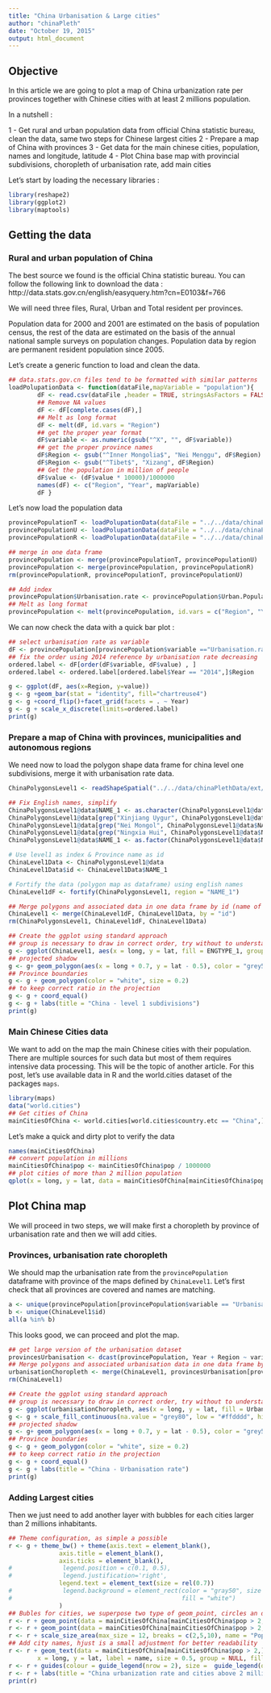 ```yaml
---
title: "China Urbanisation & Large cities"
author: "chinaPleth"
date: "October 19, 2015"
output: html_document
---
```


## Objective
In this article we are going to plot a map of China urbanization rate per provinces together with Chinese cities with at least 2 millions population.

In a nutshell :

1 - Get rural and urban population data from official China statistic bureau, clean the data, same two steps for Chinese largest cities
2 - Prepare a map of China with provinces
3 - Get data for the main chinese cities, population, names and longitude, latitude
4 - Plot China base map with provincial subdivisions, choropleth of urbanisation rate, add   main cities

Let's start by loading the necessary libraries :

```r
library(reshape2)
library(ggplot2)
library(maptools)
```

## Getting the data

### Rural and urban population of China
The best source we found is the official China statistic bureau. You can follow the following link to download the data :
http://data.stats.gov.cn/english/easyquery.htm?cn=E0103&f=766

We will need three files, Rural, Urban and Total resident per provinces.

Population data for 2000 and 2001 are estimated on the basis of population census, the rest of the data are estimated on the basis of the annual national sample surveys on population changes. Population data by region are permanent resident population since 2005.

Let's create a generic function to load and clean the data.

```r
## data.stats.gov.cn files tend to be formatted with similar patterns
loadPolupationData <- function(dataFile,mapVariable = "population"){
        dF <- read.csv(dataFile ,header = TRUE, stringsAsFactors = FALSE, skip = 3)
        ## Remove NA values
        dF <- dF[complete.cases(dF),]
        ## Melt as long format
        dF <- melt(dF, id.vars = "Region")
        ## get the proper year format
        dF$variable <- as.numeric(gsub("^X", "", dF$variable))
        ## get the proper province names
        dF$Region <- gsub("^Inner Mongolia$", "Nei Menggu", dF$Region)
        dF$Region <- gsub("^Tibet$", "Xizang", dF$Region)
        ## Get the population in million of people
        dF$value <- (dF$value * 10000)/1000000
        names(dF) <- c("Region", "Year", mapVariable)
        dF }
```

Let's now load the population data

```r
provincePopulationT <- loadPolupationData(dataFile = "../../data/chinaPlethData/ext/province-population/China-Total-Resident-per-province.csv", mapVariable = "Total.Population")
provincePopulationU <- loadPolupationData(dataFile = "../../data/chinaPlethData/ext/province-population/China-Urban-Resident-per-province.csv", mapVariable = "Urban.Population")
provincePopulationR <- loadPolupationData(dataFile = "../../data/chinaPlethData/ext/province-population/China-Rural-Resident-per-province.csv", mapVariable = "Rural.Population")

## merge in one data frame
provincePopulation <- merge(provincePopulationT, provincePopulationU)
provincePopulation <- merge(provincePopulation, provincePopulationR)
rm(provincePopulationR, provincePopulationT, provincePopulationU)

## Add index
provincePopulation$Urbanisation.rate <- provincePopulation$Urban.Population / provincePopulation$Total.Population
## Melt as long format
provincePopulation <- melt(provincePopulation, id.vars = c("Region", "Year"))
```

We can now check the data with a quick bar plot :
```r
## select urbanisation rate as variable
dF <- provincePopulation[provincePopulation$variable =="Urbanisation.rate",]
## fix the order using 2014 reference by urbanisation rate decreasing
ordered.label <- dF[order(dF$variable, dF$value) , ]
ordered.label <- ordered.label[ordered.label$Year == "2014",]$Region

g <- ggplot(dF, aes(x=Region, y=value))
g <- g +geom_bar(stat = "identity", fill="chartreuse4")
g <- g +coord_flip()+facet_grid(facets = . ~ Year)
g <- g + scale_x_discrete(limits=ordered.label)
print(g)
```


### Prepare a map of China with provinces, municipalities and autonomous regions

We need now to load the polygon shape data frame for china level one subdivisions, merge it with urbanisation rate data.

```r
ChinaPolygonsLevel1 <- readShapeSpatial("../../data/chinaPlethData/ext/GAA/CHN_adm1.shp")

## Fix English names, simplify
ChinaPolygonsLevel1@data$NAME_1 <- as.character(ChinaPolygonsLevel1@data$NAME_1)
ChinaPolygonsLevel1@data[grep("Xinjiang Uygur", ChinaPolygonsLevel1@data$NAME_1),]$NAME_1 <- "Xinjiang"
ChinaPolygonsLevel1@data[grep("Nei Mongol", ChinaPolygonsLevel1@data$NAME_1),]$NAME_1 <- "Nei Menggu"
ChinaPolygonsLevel1@data[grep("Ningxia Hui", ChinaPolygonsLevel1@data$NAME_1),]$NAME_1 <- "Ningxia"
ChinaPolygonsLevel1@data$NAME_1 <- as.factor(ChinaPolygonsLevel1@data$NAME_1)

# Use level1 as index & Province name as id
ChinaLevel1Data <- ChinaPolygonsLevel1@data
ChinaLevel1Data$id <- ChinaLevel1Data$NAME_1

# Fortify the data (polygon map as dataframe) using english names
ChinaLevel1dF <- fortify(ChinaPolygonsLevel1, region = "NAME_1")

## Merge polygons and associated data in one data frame by id (name of the province in chinese)
ChinaLevel1 <- merge(ChinaLevel1dF, ChinaLevel1Data, by = "id")
rm(ChinaPolygonsLevel1, ChinaLevel1dF, ChinaLevel1Data)

## Create the ggplot using standard approach
## group is necessary to draw in correct order, try without to understand the problem
g <- ggplot(ChinaLevel1, aes(x = long, y = lat, fill = ENGTYPE_1, group = group))
## projected shadow
g <- g+ geom_polygon(aes(x = long + 0.7, y = lat - 0.5), color = "grey50", size = 0.2, fill = "grey50")
## Province boundaries
g <- g + geom_polygon(color = "white", size = 0.2)
## to keep correct ratio in the projection
g <- g + coord_equal()
g <- g + labs(title = "China - level 1 subdivisions")
print(g)
```


### Main Chinese Cities data

We want to add on the map the main Chinese cities with their population. There are multiple sources for such data but most of them requires intensive data processing. This will be the topic of another article. For this post, let's use available data in R and the world.cities dataset of the packages `maps`.

```r
library(maps)
data("world.cities")
## Get cities of China
mainCitiesOfChina <- world.cities[world.cities$country.etc == "China",]
```

Let's make a quick and dirty plot to verify the data

```r
names(mainCitiesOfChina)
## convert population in millions
mainCitiesOfChina$pop <- mainCitiesOfChina$pop / 1000000
## plot cities of more than 2 million population
qplot(x = long, y = lat, data = mainCitiesOfChina[mainCitiesOfChina$pop > 2,], size = pop, col = capital, main = "Chinese cities with more than 2 millions inhabitants by long/lat")
```


## Plot China map
We will proceed in two steps, we will make first a choropleth by province of urbanisation rate and then we will add cities.

### Provinces, urbanisation rate choropleth
We should map the urbanisation rate from the `provincePopulation` dataframe with province of the maps defined by `ChinaLevel1`. Let's first check that all provinces are covered and names are matching.

```r
a <- unique(provincePopulation[provincePopulation$variable == "Urbanisation.rate",]$Region)
b <- unique(ChinaLevel1$id)
all(a %in% b)
```

This looks good, we can proceed and plot the map.

```r
## get large version of the urbanisation dataset
provincesUrbanisation <- dcast(provincePopulation, Year + Region ~ variable, value.var = "value")
## Merge polygons and associated urbanisation data in one data frame by id (name of the province in chinese) and Region - Only for year 2014
urbanisationChoropleth <- merge(ChinaLevel1, provincesUrbanisation[provincesUrbanisation$Year == "2014",], by.x = "id", by.y = "Region")
rm(ChinaLevel1)

## Create the ggplot using standard approach
## group is necessary to draw in correct order, try without to understand the problem
g <- ggplot(urbanisationChoropleth, aes(x = long, y = lat, fill = Urbanisation.rate, group = group))
g <- g + scale_fill_continuous(na.value = "grey80", low = "#ffdddd", high = "#ff3311", name = "Urbanization %")
## projected shadow
g <- g+ geom_polygon(aes(x = long + 0.7, y = lat - 0.5), color = "grey50", size = 0.2, fill = "grey50")
## Province boundaries
g <- g + geom_polygon(color = "white", size = 0.2)
## to keep correct ratio in the projection
g <- g + coord_equal()
g <- g + labs(title = "China - Urbanisation rate")
print(g)
```

### Adding Largest cities
Then we just need to add another layer with bubbles for each cities larger than 2 millions inhabitants. 

```r
## Theme configuration, as simple a possible
r <- g + theme_bw() + theme(axis.text = element_blank(),
              axis.title = element_blank(),
              axis.ticks = element_blank(),
#              legend.position = c(0.1, 0.5),
#              legend.justification='right',
              legend.text = element_text(size = rel(0.7))
#              legend.background = element_rect(color = "gray50", size = 0.3,
#                                               fill = "white")
              )
## Bubles for cities, we superpose two type of geom_point, circles an disks with alpha
r <- r + geom_point(data = mainCitiesOfChina[mainCitiesOfChina$pop > 2,], aes(x = long, y = lat, size = pop, fill = NULL, group = NULL ), colour = "blue", alpha = 1, pch = 1)
r <- r + geom_point(data = mainCitiesOfChina[mainCitiesOfChina$pop > 2,], aes(x = long, y = lat, size = pop, fill = NULL, group = NULL ), colour = "blue", alpha = 0.2, pch = 16)
r <- r + scale_size_area(max_size = 12, breaks = c(2,5,10), name = "Population in millions")
## Add city names, hjust is a small adjustment for better readability
r <- r + geom_text(data = mainCitiesOfChina[mainCitiesOfChina$pop > 2,], aes(
        x = long, y = lat, label = name, size = 0.5, group = NULL, fill = NULL, hjust = -0.18), show_guide = FALSE)
r <- r + guides(colour = guide_legend(nrow = 2), size =  guide_legend(order = 1, nrow = 1))
r <- r + labs(title = "China urbanization rate and cities above 2 millions pop.")
print(r)
```
